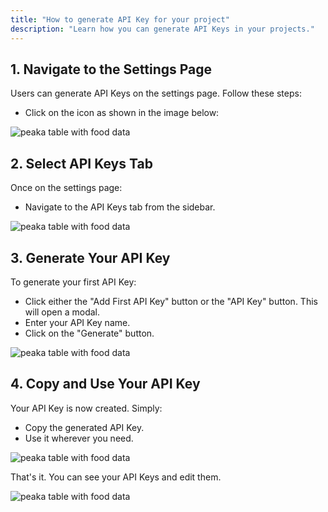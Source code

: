 ```yaml
---
title: "How to generate API Key for your project"
description: "Learn how you can generate API Keys in your projects."
---
```


## 1. Navigate to the Settings Page

Users can generate API Keys on the settings page. Follow these steps:

- Click on the icon as shown in the image below:

<img
  src="https://cdn.peaka.com/how-to-guides/how-to-generate-api-keys-1.png"
  alt="peaka table with food data"
/>

## 2. Select API Keys Tab

Once on the settings page:

- Navigate to the API Keys tab from the sidebar.

<img
  src="https://cdn.peaka.com/how-to-guides/how-to-generate-api-keys-2.png"
  alt="peaka table with food data"
/>

## 3. Generate Your API Key

To generate your first API Key:

- Click either the "Add First API Key" button or the "API Key" button. This will open a modal.
- Enter your API Key name.
- Click on the "Generate" button.

<img
  src="https://cdn.peaka.com/how-to-guides/how-to-generate-api-keys-3.png"
  alt="peaka table with food data"
/>

## 4. Copy and Use Your API Key

Your API Key is now created. Simply:

- Copy the generated API Key.
- Use it wherever you need.


<img
  src="https://cdn.peaka.com/how-to-guides/how-to-generate-api-keys-4.png"
  alt="peaka table with food data"
/>

That's it. You can see your API Keys and edit them.

<img
  src="https://cdn.peaka.com/how-to-guides/how-to-generate-api-keys-5.png"
  alt="peaka table with food data"
/>
